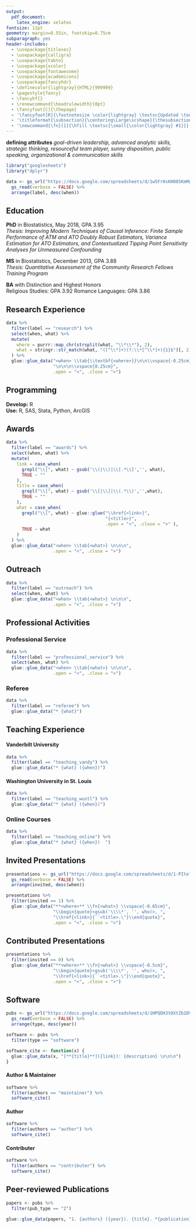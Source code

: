 ```yaml
---
output: 
  pdf_document:
    latex_engine: xelatex
fontsize: 12pt
geometry: margin=0.55in, footskip=0.75cm
subparagraph: yes
header-includes:
  - \usepackage{titlesec}
  - \usepackage{calligra}
  - \usepackage{tabto}
  - \usepackage{xcolor}
  - \usepackage{fontawesome}
  - \usepackage{academicons}
  - \usepackage{fancyhdr}
  - \definecolor{lightgray}{HTML}{999999}
  - \pagestyle{fancy}
  - \fancyhf{}
  - \renewcommand{\headrulewidth}{0pt}
  - \fancyfoot[C]{\thepage}
  - '\fancyfoot[R]{\footnotesize \color{lightgray} \textsc{Updated \today}}'
  - '\titleformat{\subsection}{\centering\Large\scshape}{\thesubsection}{1em}{}'
  - '\newcommand{\fn}[1]{\hfill \textsc{\small{\color{lightgray} #1}}}'
---
```


\begin{center}
{\Huge {\calligra Lucy}}\hspace{0.1cm}{\Large \textbf{D'Agostino McGowan}}

\href{https://www.lucymcgowan.com}{www.lucymcgowan.com}

\faGithub \hspace{0.1cm} \href{http://github.com/LucyMcGowan}{LucyMcGowan} \hspace{0.1cm}\faTwitter \hspace{0.1cm}  \href{http://twitter.com/LucyStats}{LucyStats} \hspace{0.1cm} \aiOrcid \hspace{0.1cm}  \href{http://orcid.org/0000-0001-7297-9359}{0000-0001-7297-9359}
\end{center}

**defining attributes**
*goal-driven leadership, advanced analytic skills, strategic thinking, resourceful team player, sunny disposition, public speaking, organizational & communication skills*
<!-- ## Interests -->

```r
library("googlesheets")
library("dplyr")
```

```r
data <- gs_url("https://docs.google.com/spreadsheets/d/1w5Fr0sKH085KmMg_XP06Nv4AdDD1cwwauxlFY0kRTTU/edit#gid=0", lookup = TRUE, verbose = FALSE) %>%
  gs_read(verbose = FALSE) %>%
  arrange(label, desc(when))
```

<!-- ```{r, echo = FALSE, results = "asis"} -->
<!-- interests <- data %>% -->
<!--   filter(label == "interests") %>% -->
<!--   select(what) -->
<!-- cat(paste(interests$what, collapse = ", ")) -->
<!-- ``` -->

## Education

**PhD** in Biostatistics, May 2018, GPA 3.95 \fn{Vanderbilt University}  
*Thesis: Improving Modern Techniques of Causal Inference: Finite Sample Performance of ATM and ATO Doubly Robust Estimators, Variance Estimation for ATO Estimators, and Contextualized Tipping Point Sensitivity Analyses for Unmeasured Confounding*  

\vspace{0.25cm}

**MS** in Biostatistics, December 2013, GPA 3.88 \fn{Washington University School of Medicine}   
*Thesis: Quantitative Assessment of the Community Research Fellows Training Program*  

\vspace{0.25cm}

**BA** with Distinction and Highest Honors\fn{University of North Carolina at Chapel Hill}  
Religious Studies: GPA 3.92 Romance Languages: GPA 3.86


## Research Experience

\TabPositions{4cm}


```r
data %>%
  filter(label == "research") %>%
  select(when, what) %>%
  mutate(
    where = purrr::map_chr(strsplit(what, "\\*\\*"), 2),
    what = stringr::str_match(what, "([^\\*]+)(?:\\*[^\\*]+){1}$")[, 2]
  ) %>%
  glue::glue_data("<when> \\tab{\\textbf{<where>}}\n\n\\vspace{-0.25cm} \\tab{\\textit{<what>}}",
                  "\n\n\n\\vspace{0.25cm}",
                  .open = "<", .close = ">")
```

## Programming

**Develop:** R  
**Use:** R, SAS, Stata, Python, ArcGIS

## Awards

\TabPositions{2cm}

```r
data %>%
  filter(label == "awards") %>%
  select(when, what) %>%
  mutate(
    link = case_when(
      grepl("\\[", what) ~ gsub('\\(|\\)|\\[.*\\]','', what),
      TRUE ~ ""
    ),
    title = case_when(
      grepl("\\[", what) ~ gsub('\\[|\\]|\\(.*\\)','',what),
      TRUE ~ ""
    ),
    what = case_when(
      grepl("\\[", what) ~ glue::glue("\\href{<link>}",
                                      "{<title>}",
                                      .open = "<", .close = ">" ),
      TRUE ~ what
    )
  ) %>%
  glue::glue_data("<when> \\tab{<what>} \n\n\n",
                  .open = "<", .close = ">")
```

## Outreach

```r
data %>%
  filter(label == "outreach") %>%
  select(when, what) %>%
  glue::glue_data("<when> \\tab{<what>} \n\n\n",
                  .open = "<", .close = ">")
```

## Professional Activities

### Professional Service  
   

```r
data %>%
  filter(label == "professional_service") %>%
  select(when, what) %>%
  glue::glue_data("<when> \\tab{<what>} \n\n\n",
                  .open = "<", .close = ">")

```


### Referee

```r
data %>%
  filter(label == "referee") %>%
  glue::glue_data("* {what}")
```

## Teaching Experience

#### Vanderbilt University

```r
data %>%
  filter(label == "teaching_vandy") %>%
  glue::glue_data("* {what} ({when})")
```

#### Washington University in St. Louis

```r
data %>%
  filter(label == "teaching_wustl") %>%
  glue::glue_data("* {what} ({when})")
```

### Online Courses

```r
data %>%
  filter(label == "teaching_online") %>%
  glue::glue_data("* {what} ({when})  ")
```

## Invited Presentations

```r
presentations <- gs_url("https://docs.google.com/spreadsheets/d/1-PItelqpv0Sb_LdiEDqb8O3D_Roii5nVTL07IRVbRtA/edit#gid=0", verbose = FALSE) %>%
  gs_read(verbose = FALSE) %>%
  arrange(invited, desc(when))
```

```r
presentations %>%
  filter(invited == 1) %>%
  glue::glue_data("**<where>** \\fn{<what>} \\vspace{-0.65cm}",
                  "\\begin{quote}<gsub('\\\\*', '', who)>, ",
                  "\\href{<link>}{``<title>.\"}\\end{quote}",
                  .open = "<", .close = ">")
```

## Contributed Presentations

```r
presentations %>%
  filter(invited == 0) %>% 
  glue::glue_data("**<where>** \\fn{<what>} \\vspace{-0.5cm}",
                  "\\begin{quote}<gsub('\\\\*', '', who)>, ",
                  "\\href{<link>}{``<title>.\"}\\end{quote}",
                  .open = "<", .close = ">")
```

## Software

```r
pubs <- gs_url("https://docs.google.com/spreadsheets/d/1HPQDH3tOXtZb1DV--8wR9CKAzUz5aywWc2vM3OQ5SrU/edit#gid=0", verbose = FALSE) %>%
  gs_read(verbose = FALSE) %>%
  arrange(type, desc(year))
```

```r
software <- pubs %>%
  filter(type == "software")

software_cite <- function(x) {
  glue::glue_data(x, "[**{title}**]({link}): {description} \n\n\n")
}
```

#### Author & Maintainer

```r
software %>%
  filter(authors == "maintainer") %>%
  software_cite()
```

#### Author

```r
software %>%
  filter(authors == "author") %>%
  software_cite()
```

#### Contributer

```r
software %>%
  filter(authors == "contributer") %>%
  software_cite()
```

## Peer-reviewed Publications

```r
papers <- pubs %>%
  filter(pub_type == "2")

glue::glue_data(papers, "1. {authors} ({year}). {title}. *{publication}, {volume}*({number}), {pages}.\n\n\n")
```


